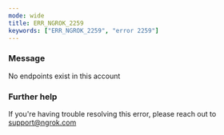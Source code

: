 ```yaml
---
mode: wide
title: ERR_NGROK_2259
keywords: ["ERR_NGROK_2259", "error 2259"]
---
```


### Message

No endpoints exist in this account

### Further help

If you're having trouble resolving this error, please reach out to [support@ngrok.com](mailto:support@ngrok.com?subject=Help%20with%20ERR_NGROK_2259)
